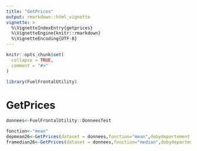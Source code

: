 ```yaml
---
title: "GetPrices"
output: rmarkdown::html_vignette
vignette: >
  %\VignetteIndexEntry{getprices}
  %\VignetteEngine{knitr::rmarkdown}
  %\VignetteEncoding{UTF-8}
---
```


```r
knitr::opts_chunk$set(
  collapse = TRUE,
  comment = "#>"
)
```

```r
library(FuelFrontalUtility)
```

<!-- WARNING - This vignette is generated by {fusen} from /dev/flat_getprices.Rmd: do not edit by hand -->

# GetPrices

```r
donnees<-FuelFrontalUtility::DonneesTest

fonction<-"mean"
depmean26<-GetPrices(dataset = donnees,fonction="mean",dobydepartement = TRUE )
framedian26<-GetPrices(dataset = donnees,fonction="median",dobydepartement = FALSE )
```

